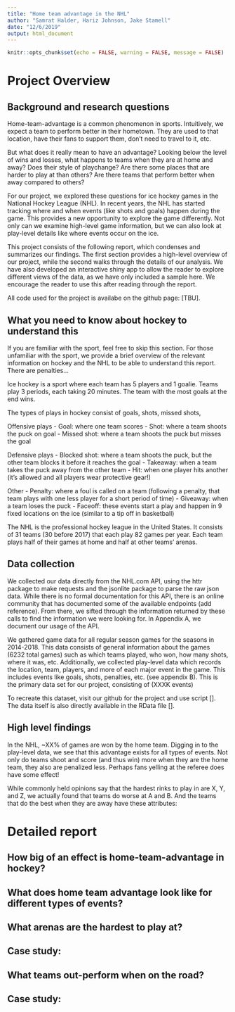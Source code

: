 ```yaml
---
title: "Home team advantage in the NHL"
author: "Samrat Halder, Hariz Johnson, Jake Stamell"
date: "12/6/2019"
output: html_document
---
```


```r
knitr::opts_chunk$set(echo = FALSE, warning = FALSE, message = FALSE)
```

# Project Overview

## Background and research questions

Home-team-advantage is a common phenomenon in sports. Intuitively, we expect a team to perform better in their hometown. They are used to that location, have their fans to support them, don’t need to travel to it, etc.

But what does it really mean to have an advantage? Looking below the level of wins and losses, what happens to teams when they are at home and away? Does their style of playchange? Are there some places that are harder to play at than others? Are there teams that perform better when away compared to others?

For our project, we explored these questions for ice hockey games in the National Hockey League (NHL). In recent years, the NHL has started tracking where and when events (like shots and goals) happen during the game. This provides a new opportunity to explore the game differently. Not only can we examine high-level game information, but we can also look at play-level details like where events occur on the ice.

This project consists of the following report, which condenses and summarizes our findings. The first section provides a high-level overview of our project, while the second walks through the details of our analysis. We have also developed an interactive shiny app to allow the reader to explore different views of the data, as we have only included a sample here. We encourage the reader to use this after reading through the report.

All code used for the project is availabe on the github page: [TBU].

## What you need to know about hockey to understand this

If you are familiar with the sport, feel free to skip this section. For those unfamiliar with the sport, we provide a brief overview of the relevant information on hockey and the NHL to be able to understand this report. There are penalties…

Ice hockey is a sport where each team has 5 players and 1 goalie. Teams play 3 periods, each taking 20 minutes. The team with the most goals at the end wins.

The types of plays in hockey consist of goals, shots, missed shots,

Offensive plays
- Goal: where one team scores
- Shot: where a team shoots the puck on goal
- Missed shot: where a team shoots the puck but misses the goal

Defensive plays
- Blocked shot: where a team shoots the puck, but the other team blocks it before it reaches the goal
- Takeaway: when a team takes the puck away from the other team
- Hit: when one player hits another (it's allowed and all players wear protective gear!)

Other
- Penalty: where a foul is called on a team (following a penalty, that team plays with one less player for a short period of time)
- Giveaway: when a team loses the puck
- Faceoff: these events start a play and happen in 9 fixed locations on the ice (similar to a tip off in basketball)

The NHL is the professional hockey league in the United States. It consists of 31 teams (30 before 2017) that each play 82 games per year. Each team plays half of their games at home and half at other teams’ arenas.

## Data collection

We collected our data directly from the NHL.com API, using the httr package to make requests and the jsonlite package to parse the raw json data. While there is no formal documentation for this API, there is an online community that has documented some of the available endpoints (add reference). From there, we sifted through the information returned by these calls to find the information we were looking for. In Appendix A, we document our usage of the API.

We gathered game data for all regular season games for the seasons in 2014-2018. This data consists of general information about the games (6232 total games) such as which teams played, who won, how many shots, where it was, etc. Additionally, we collected play-level data which records the location, team, players, and more of each major event in the game. This includes events like goals, shots, penalties, etc. (see appendix B). This is the primary data set for our project, consisting of (XXXK events)

To recreate this dataset, visit our github for the project and use script []. The data itself is also directly available in the RData file [].

## High level findings

In the NHL, ~XX% of games are won by the home team. Digging in to the play-level data, we see that this advantage exists for all types of events. Not only do teams shoot and score (and thus win) more when they are the home team, they also are penalized less. Perhaps fans yelling at the referee does have some effect!

While commonly held opinions say that the hardest rinks to play in are X, Y, and Z, we actually found that teams do worse at A and B. And the teams that do the best when they are away have these attributes:	

# Detailed report

## How big of an effect is home-team-advantage in hockey?

## What does home team advantage look like for different types of events?

## What arenas are the hardest to play at?

## Case study: 

## What teams out-perform when on the road?

## Case study: 
